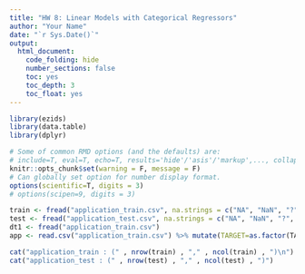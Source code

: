 ---
title: "HW 8: Linear Models with Categorical Regressors"
author: "Your Name"
date: "`r Sys.Date()`"
output:
  html_document:
    code_folding: hide
    number_sections: false
    toc: yes
    toc_depth: 3
    toc_float: yes
---

```{r init, include=F}
library(ezids)
library(data.table)
library(dplyr)
```


```{r setup, include=FALSE}
# Some of common RMD options (and the defaults) are: 
# include=T, eval=T, echo=T, results='hide'/'asis'/'markup',..., collapse=F, warning=T, message=T, error=T, cache=T, fig.width=6, fig.height=4, fig.dim=c(6,4) #inches, fig.align='left'/'center','right', 
knitr::opts_chunk$set(warning = F, message = F)
# Can globally set option for number display format.
options(scientific=T, digits = 3) 
# options(scipen=9, digits = 3) 
```

```{r}
train <- fread("application_train.csv", na.strings = c("NA", "NaN", "?", "", "XNA"))
test <- fread("application_test.csv", na.strings = c("NA", "NaN", "?", "", "XNA"))
dt1 <- fread("application_train.csv")
app <- read.csv("application_train.csv") %>% mutate(TARGET=as.factor(TARGET))
```

```{r}
cat("application_train : (" , nrow(train) , "," , ncol(train) , ")\n")
cat("application_test : (" , nrow(test) , "," , ncol(test) , ")")
```


```{r}

```


```{r}

```


```{r}

```


```{r}

```


```{r}

```


```{r}

```


```{r}

```


```{r}

```


```{r}

```
